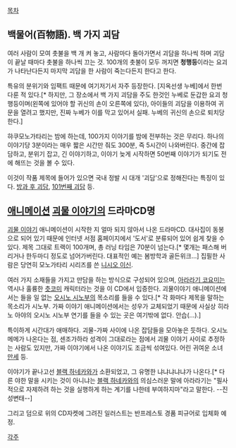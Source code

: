[[목차]]
== 백물어(百物語). 백 가지 괴담 ==
여러 사람이 모여 촛불을 백 개 켜 놓고, 사람마다 돌아가면서 괴담을 하나씩 하며 괴담이 끝날 때마다 촛불을 하나씩 끄는 것. 100개의 촛불이 모두 꺼지면 '''청행등'''이라는 요괴가 나타난다든지 마지막 괴담을 한 사람이 죽는다든지 한다고 한다. 

특유의 분위기와 임팩트 때문에 여기저기서 자주 등장한다. [지옥선생 누베]에서 한번 다룬 적 있다.[* 하지만, 그 장소에서 백 가지 괴담을 주도 한것인 누베로 둔갑한 요괴 청행등이며(왼쪽에 있어야 할 귀신의 손이 오른쪽에 있다), 아이들의 괴담을 이용하여 귀문을 열려고 했지만, 진짜 누베가 이를 막고 있어서 실패. 누베의 귀신의 손으로 퇴치당한다.]

햐쿠모노가타리는 밤에 하는데, 100가지 이야기를 밤에 전부하는 것은 무리다. 하나의 이야기당 3분이라는 매우 짧은 시간만 줘도 300분, 즉 5시간이 나와버린다. 중간에 잡담하고, 분위기 잡고, 긴 이야기하고, 이야기 늦게 시작하면 50번째 이야기가 되기도 전에 해뜨는 것을 볼 수 있다.

이것이 작품 제목에 들어가 있으면 국내 정발 시 대개 '괴담'으로 정해진다는 특징이 있다. [[방과 후 괴담]], [[101번째 괴담]] 등.

== [[애니메이션]] [[괴물 이야기]]의 드라마CD명 ==
{{{#!html
<img src="http://t3.gstatic.com/images?q=tbn:ANd9GcRnlw9iB5bj_I09AQ1_RoUsFlf0eUAzTGTgMHm4lV6RbNjfeE8&t=1&usg=__xcGdu6vl3CHpkB-dd3FWpU3exnM=">
}}}
[[괴물 이야기]] 애니메이션이 시작한 지 얼마 되지 않아서 나온 드라마CD. 대사집이 동봉으로 되어 있기 때문에 인터넷 서점 홈페이지에서 '도서'로 분류되어 있어 쉽게 찾을 수 있다. 제목 그대로 트랙이 100개며, 총 러닝 타임은 70분이 넘는다.[* 몇개는 패스해 버리거나 한두마디 정도로 넘어가버린다. 대표적인 예는 봄방학과 골든위크...] 집필한 사람은 당연히 모노가타리 시리즈를 쓴 [[니시오 이신]].

여러 가지 소재들을 가지고 만담을 하는 방식으로 구성되어 있으며, [[아라라기 코요미]]는 역시나 훌륭한 [[츳코미]] 캐릭터라는 것을 이 CD에서 입증한다. 괴물이야기 애니메이션에서는 들을 일 없는 [[오시노 시노부]]의 목소리를 들을 수 있다.[* 각 화마다 제목을 말하는 목소리가 시노부. 가짜 이야기 애니메이션에서는 성우가 교체되었기 때문에 사실상 히라노 아야의 오시노 시노부 연기를 들을 수 있는 곳은 여기밖에 없다. 안습(…).] 

특이하게 시간대가 애매하다. 괴물-가짜 사이에 나온 잡담들을 모아놓은 듯하다. 오시노 메메가 나온다는 점, 센조가하라 성격이 그대로라는 점에서 괴물 이야기 사이로 추정하는 사람도 있지만, 가짜 이야기에서 나온 이야기도 조금씩 섞여있다. 어린 귀여운 소녀 [[만세]] 등. 

이야기가 끝나고선 [[블랙 하네카와]]가 소환되었고, 그 유명한 냐냐냐냐냐가 나온다.[* 다른 야한 말을 시키는 것이 아니냐는 [[블랙 하네카와]]의 의심스러운 말에 아라라기는 "필사적으로 자제하려 하는 것을 실행하게 하는 계기를 나한테 부여하지마"라고 말한다. --진성변태--] 


그리고 덤으로 위의 CD자켓에 그려진 일러스트는 반프레스토 경품 피규어로 입체화 예정.

[[각주]]

